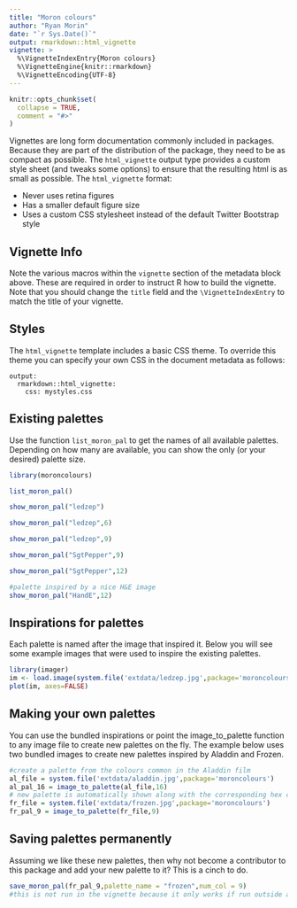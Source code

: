 ```yaml
---
title: "Moron colours"
author: "Ryan Morin"
date: "`r Sys.Date()`"
output: rmarkdown::html_vignette
vignette: >
  %\VignetteIndexEntry{Moron colours}
  %\VignetteEngine{knitr::rmarkdown}
  %\VignetteEncoding{UTF-8}
---
```


```r
knitr::opts_chunk$set(
  collapse = TRUE,
  comment = "#>"
)
```

Vignettes are long form documentation commonly included in packages. Because they are part of the distribution of the package, they need to be as compact as possible. The `html_vignette` output type provides a custom style sheet (and tweaks some options) to ensure that the resulting html is as small as possible. The `html_vignette` format:

- Never uses retina figures
- Has a smaller default figure size
- Uses a custom CSS stylesheet instead of the default Twitter Bootstrap style

## Vignette Info

Note the various macros within the `vignette` section of the metadata block above. These are required in order to instruct R how to build the vignette. Note that you should change the `title` field and the `\VignetteIndexEntry` to match the title of your vignette.

## Styles

The `html_vignette` template includes a basic CSS theme. To override this theme you can specify your own CSS in the document metadata as follows:

    output: 
      rmarkdown::html_vignette:
        css: mystyles.css

## Existing palettes

Use the function `list_moron_pal` to get the names of all available palettes. Depending on how many are available, you can show the only (or your desired) palette size.

```r
library(moroncolours)

list_moron_pal()

show_moron_pal("ledzep")

show_moron_pal("ledzep",6)

show_moron_pal("ledzep",9)

show_moron_pal("SgtPepper",9)

show_moron_pal("SgtPepper",12)

#palette inspired by a nice H&E image
show_moron_pal("HandE",12)

```


## Inspirations for palettes

Each palette is named after the image that inspired it. Below you will see some example images that were used to inspire the existing palettes.  

```r
library(imager)
im <- load.image(system.file('extdata/ledzep.jpg',package='moroncolours'))
plot(im, axes=FALSE)
```

## Making your own palettes

You can use the bundled inspirations or point the image_to_palette function to any image file to create new palettes on the fly. The example below uses two bundled images to create new palettes inspired by Aladdin and Frozen.

```r
#create a palette from the colours common in the Aladdin film
al_file = system.file('extdata/aladdin.jpg',package='moroncolours')
al_pal_16 = image_to_palette(al_file,16)
# new palette is automatically shown along with the corresponding hex codes
fr_file = system.file('extdata/frozen.jpg',package='moroncolours')
fr_pal_9 = image_to_palette(fr_file,9)

```

## Saving palettes permanently

Assuming we like these new palettes, then why not become a contributor to this package and add your new palette to it? This is a cinch to do. 

```r
save_moron_pal(fr_pal_9,palette_name = "frozen",num_col = 9)
#this is not run in the vignette because it only works if run outside a markdown environment

```
